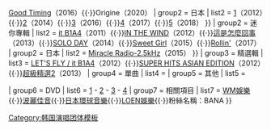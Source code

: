 {{Navbox
|name  = B1A4
|title = [[B1A4]]
|titlestyle = background-color:#D9FF00;
|groupstyle = background-color:#F4FFB3;
|abovestyle = background-color:#F4FFB3;
|belowstyle = background-color:#F4FFB3;
|above = '''[[振永]]'''、'''[[CNU (歌手)|CNU]]'''、'''[[燦多]]'''、'''[[Baro]]'''、'''[[孔燦]]''' 
| group1 = 正規專輯
| list1 = {{Navbox subgroup
|groupstyle = background-color:#F4FFB3;
| group1 = 韓國
| list1 = [[THE B1A4 Ⅰ［IGNITION］]] / [[THE B1A4 Ⅰ［IGNITION］#SPECIAL EDITION|THE B1A4 Ⅰ［IGNITION］SPECIAL EDITION]]（2012）{{·}}[[WHO AM I (B1A4專輯)|WHO AM I]]（2014）{{·}}[[Good Timing]]（2016）{{·}}Origine（2020）
| group2 = 日本
| list2  = [[1 (B1A4專輯)|1]]（2012）{{·}}[[2 (B1A4專輯)|2]]（2014）{{·}}[[3 (B1A4專輯)|3]]（2016）{{·}}[[4 (B1A4專輯)|4]]（2017）{{·}}[[5 (B1A4專輯)|5]]（2018）
}}
| group2 = 迷你專輯
| list2  = {{Navbox subgroup
|groupstyle = background-color:#F4FFB3;
| group1 = 韓國
| list1 = [[Let's Fly]]（2011）{{·}}[[it B1A4]]（2011）{{·}}[[IN THE WIND]]（2012）{{·}}[[這是怎麼回事]]（2013）{{·}}[[SOLO DAY]]（2014）{{·}}[[Sweet Girl]]（2015）{{·}}[[Rollin' (B1A4迷你專輯)|Rollin']]（2017）
| group2 = 日本
| list2  = [[Miracle Radio-2.5kHz]]（2015）
}}
| group3 = 精選輯
| list3  = [[LET'S FLY / it B1A4]]（2012）{{·}}[[SUPER HITS ASIAN EDITION]]（2012）{{·}}[[超級精選2]]（2013）
| group4 = 單曲
| list4 = {{Navbox subgroup
|groupstyle = background-color:#F4FFB3;
| group1 = 韓國
| list1 = [[THE B1A4 Ⅰ［IGNITION］|THIS TIME IS OVER]]
| group2 = 日本
| list2  = {{Navbox subgroup
|groupstyle = background-color:#F4FFB3;
| group1 = 1
| list1  = 1. [[Beautiful Target]] - 2. [[晚安 good night]]

| group2 = 2
| list2  = 3. [[這是怎麼回事 ～什麼啊？ 為何？]]

| group3 = 3
| list3  = 4. [[SOLO DAY日本版 (單曲)|SOLO DAY -Japanese Ver.-]] - 5. [[白色奇蹟]] - 6. [[Happy Days (B1A4單曲)|Happy Days]]

| group4 = 4
| list4  = 7. [[You and I (B1A4單曲)|You and I]] - 8. [[Follow me (B1A4單曲)|Follow me]]
}}
}}
| group5 = 其他
| list5  ={{Navbox subgroup
| groupstyle = background-color:#F4FFB3;
| group1 = [[燦多]]
| list1 = 
{{Navbox subgroup
| groupstyle = background-color:#F4FFB3;
| group1 = 正規專輯
| list1  = 
| group2 = 迷你專輯
| list2  = [[就這樣陪在我身邊]]（2016）
| group3 = 單曲
| list3  = 
}}
}}

| group6 = DVD
| list6  = [[B1A4 HISTORY 2011-2012 IN JAPAN|1]] - [[B1A4 Hotline|2]] - [[B1A4 1st CONCERT "BABA B1A4" IN JAPAN|3]] - [[B1A4 LIVE TOUR 2014 in Japan 「Listen To The B1A4」|4]]
| group7 = 相關項目
| list7  = [[WM娛樂]]{{·}}[[波麗佳音]]{{·}}[[日本環球音樂]]{{·}}[[LOEN娛樂]]{{·}}粉絲名稱：BANA
}}
<noinclude>
{{collapsible option}}
[[Category:韩国演唱团体模板]]
</noinclude>
